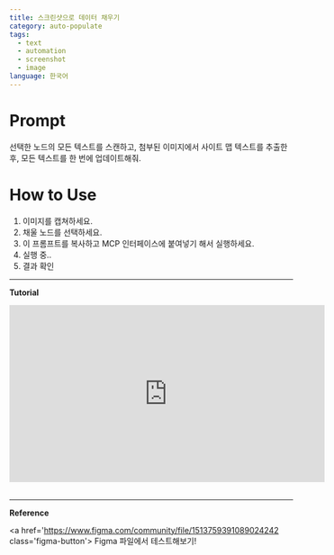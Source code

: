 ```yaml
---
title: 스크린샷으로 데이터 채우기
category: auto-populate
tags:
  - text
  - automation
  - screenshot
  - image
language: 한국어
---
```


# Prompt

선택한 노드의 모든 텍스트를 스캔하고, 첨부된 이미지에서 사이트 맵 텍스트를 추출한 후, 모든 텍스트를 한 번에 업데이트해줘.

# How to Use


1. 이미지를 캡쳐하세요.
2. 채울 노드를 선택하세요.
3. 이 프롬프트를 복사하고 MCP 인터페이스에 붙여넣기 해서 실행하세요.
4. 실행 중..
5. 결과 확인

---- 

**Tutorial**

<iframe width="560" height="315" src="https://www.youtube.com/embed/j05gGT3xfCs?si=GPRrUDSN3wwRQOSL" title="YouTube video player" frameborder="0" allow="accelerometer; autoplay; clipboard-write; encrypted-media; gyroscope; picture-in-picture; web-share" referrerpolicy="strict-origin-when-cross-origin" allowfullscreen></iframe>
<br />
<br />

---

**Reference**

<a
  href='https://www.figma.com/community/file/1513759391089024242
  class='figma-button'>
  Figma 파일에서 테스트해보기!
</a>
